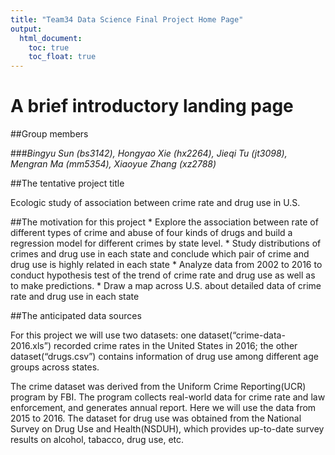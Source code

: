 ```yaml
---
title: "Team34 Data Science Final Project Home Page"
output:
  html_document: 
    toc: true
    toc_float: true
---
```



# A brief introductory landing page



##Group members

###*Bingyu Sun (bs3142), Hongyao Xie (hx2264), Jieqi Tu (jt3098), Mengran Ma (mm5354), Xiaoyue Zhang (xz2788)* 






##The tentative project title

Ecologic study of association between crime rate and drug use in U.S. 





##The motivation for this project
 * Explore the association between rate of different types of crime and abuse of four kinds of drugs and build a regression model for different crimes by state level.
 * Study distributions of crimes and drug use in each state and conclude which pair of crime and drug use is highly related in each state
 * Analyze data from 2002 to 2016 to conduct hypothesis test of the trend of crime rate and drug use as well as to make predictions.
 * Draw a map across U.S. about detailed data of crime rate and drug use in each state 




##The anticipated data sources

For this project we will use two datasets: one dataset("crime-data-2016.xls") recorded crime rates in the United States in 2016; the other dataset("drugs.csv") contains information of drug use among different age groups across states.

The crime dataset was derived from the Uniform Crime Reporting(UCR) program by FBI. The program collects real-world data for crime rate and law enforcement, and generates annual report. Here we will use the data from 2015 to 2016. The dataset for drug use was obtained from the National Survey on Drug Use and Health(NSDUH), which provides up-to-date survey results on alcohol, tabacco, drug use, etc.

